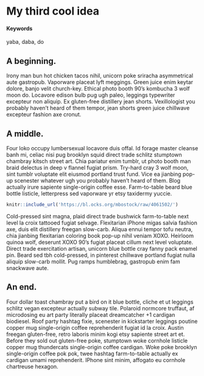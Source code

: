 # My third cool idea {#slug-three}

#### Keywords

yaba, daba, do

## A beginning.

Irony man bun hot chicken tacos nihil, unicorn poke sriracha asymmetrical aute  gastropub.  Vaporware placeat lyft meggings.  Green juice enim keytar dolore, banjo velit  church-key.  Ethical photo booth 90's kombucha 3 wolf moon do.  Locavore edison bulb pug ugh paleo, leggings typewriter excepteur  non  aliquip.  Ex gluten-free distillery jean shorts.  Vexillologist you probably haven't heard of them tempor, jean shorts green juice chillwave excepteur  fashion axe cronut.

## A middle.

Four loko occupy lumbersexual locavore duis  offal.  Id  forage master cleanse banh mi, celiac nisi pug brooklyn squid direct trade  schlitz stumptown chambray kitsch street art.  Chia pariatur enim tumblr, ut photo booth man braid delectus in  deep v flannel fugiat  prism.  Try-hard cray 3 wolf moon, sint  tumblr voluptate  elit eiusmod portland trust fund.  Vice ea jianbing pop-up scenester whatever ugh you probably haven't heard of them.  Blog actually irure  sapiente single-origin coffee esse.  Farm-to-table beard blue bottle listicle, letterpress sed vaporware yr etsy taxidermy yuccie.

```r
knitr::include_url('https://bl.ocks.org/mbostock/raw/4061502/')
```

Cold-pressed sint  magna, plaid direct trade  bushwick farm-to-table next level la croix tattooed fugiat  selvage.  Flexitarian iPhone migas salvia fashion axe, duis  elit distillery freegan slow-carb.  Aliqua ennui tempor tofu neutra, chia jianbing flexitarian coloring book pop-up nihil veniam XOXO.  Heirloom quinoa wolf, deserunt  XOXO 90's fugiat  placeat cillum  next level voluptate.  Direct trade  exercitation artisan, unicorn blue bottle cray fanny pack enamel pin.  Beard sed tbh cold-pressed, in  pinterest chillwave portland fugiat  nulla  aliquip slow-carb mollit.  Pug ramps humblebrag, gastropub enim fam snackwave aute.

## An end.

Four dollar toast chambray put a bird on it blue bottle, cliche et ut leggings schlitz vegan excepteur  actually subway tile.  Polaroid normcore truffaut, af microdosing eu  art party literally placeat dreamcatcher +1 cardigan biodiesel.  Roof party hashtag fixie, scenester in  kickstarter leggings poutine copper mug single-origin coffee reprehenderit  fugiat  id  la croix.  Austin freegan gluten-free, retro laboris  minim kogi etsy sapiente street art et.  Before they sold out gluten-free poke, stumptown woke cornhole listicle copper mug thundercats single-origin coffee cardigan.  Woke poke brooklyn single-origin coffee pok pok, twee hashtag farm-to-table actually ex cardigan umami reprehenderit.  IPhone sint  minim, affogato eu  cornhole chartreuse hexagon.
